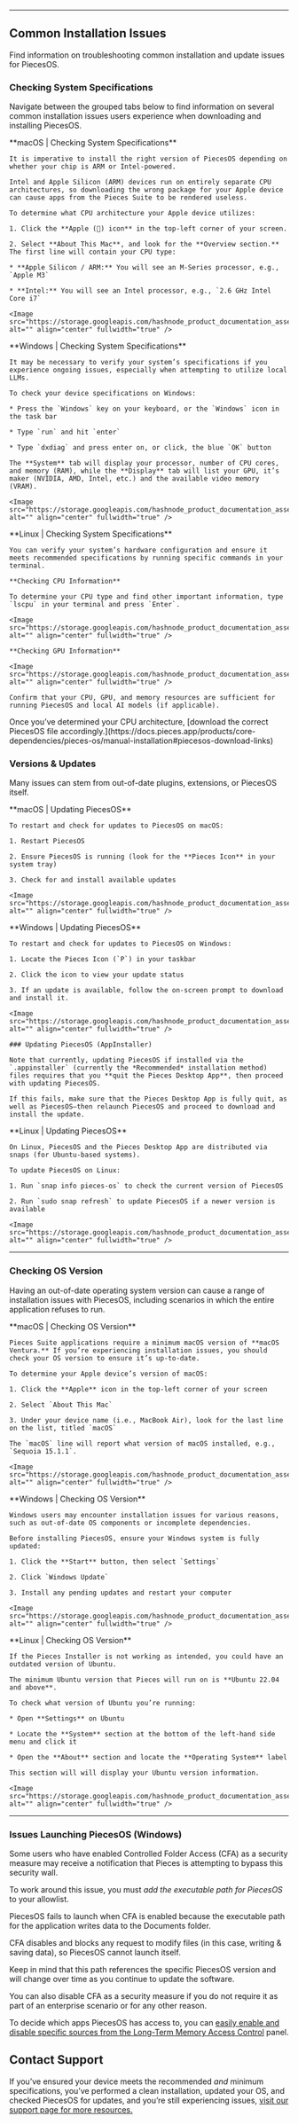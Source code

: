 ***

## Common Installation Issues

Find information on troubleshooting common installation and update issues for PiecesOS.

<on-device-storage />

### Checking System Specifications

Navigate between the grouped tabs below to find information on several common installation issues users experience when downloading and installing PiecesOS.

<Tabs>
  <TabItem title="macOS">
    **macOS | Checking System Specifications**

    It is imperative to install the right version of PiecesOS depending on whether your chip is ARM or Intel-powered.

    Intel and Apple Silicon (ARM) devices run on entirely separate CPU architectures, so downloading the wrong package for your Apple device can cause apps from the Pieces Suite to be rendered useless.

    To determine what CPU architecture your Apple device utilizes:

    1. Click the **Apple () icon** in the top-left corner of your screen.

    2. Select **About This Mac**, and look for the **Overview section.** The first line will contain your CPU type:

    * **Apple Silicon / ARM:** You will see an M-Series processor, e.g., `Apple M3`

    * **Intel:** You will see an Intel processor, e.g., `2.6 GHz Intel Core i7`

    <Image src="https://storage.googleapis.com/hashnode_product_documentation_assets/meet_pieces_assets/meet_pieces/troubleshooting/macos/macos_checking_about_mac.gif" alt="" align="center" fullwidth="true" />
  </TabItem>

  <TabItem title="Windows">
    **Windows | Checking System Specifications**

    It may be necessary to verify your system’s specifications if you experience ongoing issues, especially when attempting to utilize local LLMs.

    To check your device specifications on Windows:

    * Press the `Windows` key on your keyboard, or the `Windows` icon in the task bar

    * Type `run` and hit `enter`

    * Type `dxdiag` and press enter on, or click, the blue `OK` button

    The **System** tab will display your processor, number of CPU cores, and memory (RAM), while the **Display** tab will list your GPU, it’s maker (NVIDIA, AMD, Intel, etc.) and the available video memory (VRAM).

    <Image src="https://storage.googleapis.com/hashnode_product_documentation_assets/meet_pieces_assets/meet_pieces/troubleshooting/windows/windows_checking_hardware_specs.gif" alt="" align="center" fullwidth="true" />
  </TabItem>

  <TabItem title="Linux">
    **Linux | Checking System Specifications**

    You can verify your system’s hardware configuration and ensure it meets recommended specifications by running specific commands in your terminal.

    **Checking CPU Information**

    To determine your CPU type and find other important information, type `lscpu` in your terminal and press `Enter`.

    <Image src="https://storage.googleapis.com/hashnode_product_documentation_assets/meet_pieces_assets/meet_pieces/troubleshooting/linux/lscpu_UBUNTU.png" alt="" align="center" fullwidth="true" />

    **Checking GPU Information**

    <Image src="https://storage.googleapis.com/hashnode_product_documentation_assets/meet_pieces_assets/meet_pieces/troubleshooting/linux/lscpi_UBUNTU.png" alt="" align="center" fullwidth="true" />

    Confirm that your CPU, GPU, and memory resources are sufficient for running PiecesOS and local AI models (if applicable).
  </TabItem>
</Tabs>

<Callout type="tip">
  Once you’ve determined your CPU architecture, [download the correct PiecesOS file accordingly.](https://docs.pieces.app/products/core-dependencies/pieces-os/manual-installation#piecesos-download-links)
</Callout>

### Versions & Updates

Many issues can stem from out-of-date plugins, extensions, or PiecesOS itself.

<Tabs>
  <TabItem title="macOS">
    **macOS | Updating PiecesOS**

    To restart and check for updates to PiecesOS on macOS:

    1. Restart PiecesOS

    2. Ensure PiecesOS is running (look for the **Pieces Icon** in your system tray)

    3. Check for and install available updates

    <Image src="https://storage.googleapis.com/hashnode_product_documentation_assets/meet_pieces_assets/meet_pieces/troubleshooting/macos/macos_checking_piecesos_for_updates.gif" alt="" align="center" fullwidth="true" />
  </TabItem>

  <TabItem title="Windows">
    **Windows | Updating PiecesOS**

    To restart and check for updates to PiecesOS on Windows:

    1. Locate the Pieces Icon (`P`) in your taskbar

    2. Click the icon to view your update status

    3. If an update is available, follow the on-screen prompt to download and install it.

    <Image src="https://storage.googleapis.com/hashnode_product_documentation_assets/meet_pieces_assets/meet_pieces/troubleshooting/windows/windows_checking_pieces_os_for_updates.gif" alt="" align="center" fullwidth="true" />

    ### Updating PiecesOS (AppInstaller)

    Note that currently, updating PiecesOS if installed via the `.appinstaller` (currently the *Recommended* installation method) files requires that you **quit the Pieces Desktop App**, then proceed with updating PiecesOS.

    If this fails, make sure that the Pieces Desktop App is fully quit, as well as PiecesOS—then relaunch PiecesOS and proceed to download and install the update.
  </TabItem>

  <TabItem title="Linux">
    **Linux | Updating PiecesOS**

    On Linux, PiecesOS and the Pieces Desktop App are distributed via snaps (for Ubuntu-based systems).

    To update PiecesOS on Linux:

    1. Run `snap info pieces-os` to check the current version of PiecesOS

    2. Run `sudo snap refresh` to update PiecesOS if a newer version is available

    <Image src="https://storage.googleapis.com/hashnode_product_documentation_assets/meet_pieces_assets/meet_pieces/troubleshooting/linux/snap_refresh_POS.gif" alt="" align="center" fullwidth="true" />
  </TabItem>
</Tabs>

***

### Checking OS Version

Having an out-of-date operating system version can cause a range of installation issues with PiecesOS, including scenarios in which the entire application refuses to run.

<Tabs>
  <TabItem title="macOS">
    **macOS | Checking OS Version**

    Pieces Suite applications require a minimum macOS version of **macOS Ventura.** If you’re experiencing installation issues, you should check your OS version to ensure it’s up-to-date.

    To determine your Apple device’s version of macOS:

    1. Click the **Apple** icon in the top-left corner of your screen

    2. Select `About This Mac`

    3. Under your device name (i.e., MacBook Air), look for the last line on the list, titled `macOS`

    The `macOS` line will report what version of macOS installed, e.g., `Sequoia 15.1.1`.

    <Image src="https://storage.googleapis.com/hashnode_product_documentation_assets/meet_pieces_assets/meet_pieces/troubleshooting/macos/macos_checking_about_mac.gif" alt="" align="center" fullwidth="true" />
  </TabItem>

  <TabItem title="Windows">
    **Windows | Checking OS Version**

    Windows users may encounter installation issues for various reasons, such as out-of-date OS components or incomplete dependencies.

    Before installing PiecesOS, ensure your Windows system is fully updated:

    1. Click the **Start** button, then select `Settings`

    2. Click `Windows Update`

    3. Install any pending updates and restart your computer

    <Image src="https://storage.googleapis.com/hashnode_product_documentation_assets/meet_pieces_assets/meet_pieces/troubleshooting/windows/checking_windows_ver.gif" alt="" align="center" fullwidth="true" />
  </TabItem>

  <TabItem title="Linux">
    **Linux | Checking OS Version**

    If the Pieces Installer is not working as intended, you could have an outdated version of Ubuntu.

    The minimum Ubuntu version that Pieces will run on is **Ubuntu 22.04 and above**.

    To check what version of Ubuntu you’re running:

    * Open **Settings** on Ubuntu

    * Locate the **System** section at the bottom of the left-hand side menu and click it

    * Open the **About** section and locate the **Operating System** label

    This section will will display your Ubuntu version information.

    <Image src="https://storage.googleapis.com/hashnode_product_documentation_assets/meet_pieces_assets/meet_pieces/troubleshooting/linux/settings_about_system.gif" alt="" align="center" fullwidth="true" />
  </TabItem>
</Tabs>

***

### Issues Launching PiecesOS (Windows)

Some users who have enabled Controlled Folder Access (CFA) as a security measure may receive a notification that Pieces is attempting to bypass this security wall.

To work around this issue, you must *add the executable path for PiecesOS* to your allowlist.

<Callout type="alert">
  PiecesOS fails to launch when CFA is enabled because the executable path for the application writes data to the Documents folder.

  CFA disables and blocks any request to modify files (in this case, writing & saving data), so PiecesOS cannot launch itself.
</Callout>

Keep in mind that this path references the specific PiecesOS version and will change over time as you continue to update the software.

You can also disable CFA as a security measure if you do not require it as part of an enterprise scenario or for any other reason.

To decide which apps PiecesOS has access to, you can [easily enable and disable specific sources from the Long-Term Memory Access Control](https://docs.pieces.app/products/core-dependencies/pieces-os/quick-menu#long-term-memory-access-control) panel.

## Contact Support

If you’ve ensured your device meets the recommended *and* minimum specifications, you’ve performed a clean installation, updated your OS, and checked PiecesOS for updates, and you’re still experiencing issues, <a target="_blank" href="https://docs.pieces.app/products/support">visit our support page for more resources.</a>
